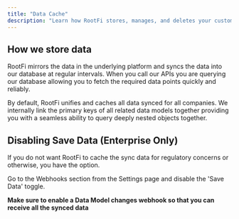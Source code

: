 ```yaml
---
title: "Data Cache"
description: "Learn how RootFi stores, manages, and deletes your customers data."
---
```


## How we store data

RootFi mirrors the data in the underlying platform and syncs the data into our database at regular intervals. When you call our APIs you are querying our database allowing you to fetch the required data points quickly and reliably.

By default, RootFi unifies and caches all data synced for all companies. We internally link the primary keys of all related data models together providing you with a seamless ability to query deeply nested objects together.

## Disabling Save Data (Enterprise Only)

If you do not want RootFi to cache the sync data for regulatory concerns or otherwise, you have the option.

Go to the Webhooks section from the Settings page and disable the 'Save Data' toggle.

**Make sure to enable a Data Model changes webhook so that you can receive all the synced data**

